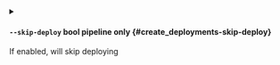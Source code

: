 
<details className="config-field -function" data-expandable="false">
<summary>

#### `--skip-deploy` <span className="config-field-type">bool</span> <span className="config-field-enum"></span> <span className="config-field-default -return"></span> <span className="config-field-required" data-required="false">pipeline only</span>  {#create_deployments-skip-deploy}

If enabled, will skip deploying

</summary>



</details>
